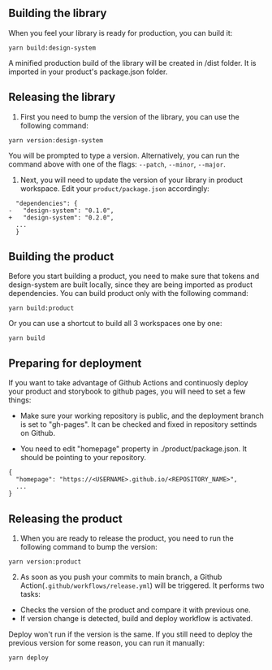 



## Building the library

When you feel your library is ready for production, you can build it:

```
yarn build:design-system
```

A minified production build of the library will be created in /dist folder. It is imported in your product's package.json folder.

## Releasing the library

1. First you need to bump the version of the library, you can use the following command:

```
yarn version:design-system
```

You will be prompted to type a version. Alternatively, you can run the command above with one of the flags: `--patch`, `--minor`, `--major`.

1. Next, you will need to update the version of your library in product workspace. Edit your `product/package.json` accordingly:

```
  "dependencies": {
-   "design-system": "0.1.0", 
+   "design-system": "0.2.0",
  ...
  }
```



## Building the product
Before you start building a product, you need to make sure that tokens and design-system are built locally, since they are being imported as product dependencies. 
You can build product only with the following command:

```
yarn build:product
```

Or you can use a shortcut to build all 3 workspaces one by one:

```
yarn build
```

## Preparing for deployment

If you want to take advantage of Github Actions and continuosly deploy your product and storybook to github pages, you will need to set a few things:

- Make sure your working repository is public, and the deployment branch is set to "gh-pages". It can be checked and fixed in repository settinds on Github.

- You need to edit "homepage" property in ./product/package.json. It should be pointing to your repository.

```
{
  "homepage": "https://<USERNAME>.github.io/<REPOSITORY_NAME>",
  ...
}
```


## Releasing the product

1. When you are ready to release the product, you need to run the following command to bump the version:

```
yarn version:product
```

2. As soon as you push your commits to main branch, a Github Action(`.github/workflows/release.yml`) will be triggered. It performs two tasks:
- Checks the version of the product and compare it with previous one.
- If version change is detected, build and deploy workflow is activated.

Deploy won't run if the version is the same. If you still need to deploy the previous version for some reason, you can run it manually:

```
yarn deploy
```

